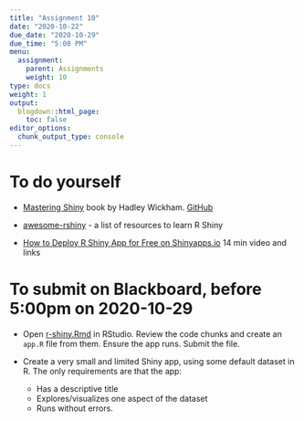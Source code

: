 ```yaml
---
title: "Assignment 10"
date: "2020-10-22"
due_date: "2020-10-29"
due_time: "5:00 PM"
menu:
  assignment:
    parent: Assignments
    weight: 10
type: docs
weight: 1
output:
  blogdown::html_page:
    toc: false
editor_options: 
  chunk_output_type: console
---
```


# To do yourself

- [Mastering Shiny](https://mastering-shiny.org/) book by Hadley Wickham. [GitHub](https://github.com/jcheng5/shiny-book)

- [awesome-rshiny](https://github.com/grabear/awesome-rshiny) - a list of resources to learn R Shiny

- [How to Deploy R Shiny App for Free on Shinyapps.io](https://www.r-bloggers.com/2020/10/how-to-deploy-r-shiny-app-for-free-on-shinyapps-io-video/) 14 min video and links

# To submit on Blackboard, before 5:00pm on 2020-10-29

- Open [r-shiny.Rmd](../../r-shiny.Rmd) in RStudio. Review the code chunks and create an `app.R` file from them. Ensure the app runs. Submit the file.

- Create a very small and limited Shiny app, using some default dataset in R. The only requirements are that the app:
  - Has a descriptive title
  - Explores/visualizes one aspect of the dataset
  - Runs without errors.
